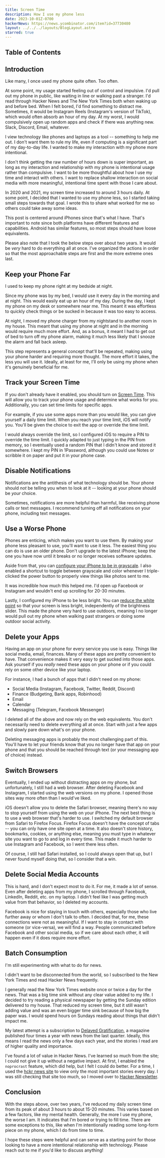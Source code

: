 ```yaml
---
title: Screen Time
description: How I use my phone less
date: 2023-10-01Z-0700
hackerNews: https://news.ycombinator.com/item?id=37730480
layout: ../../../layouts/BlogLayout.astro
starred: true
---
```


## Table of Contents

## Introduction

Like many, I once used my phone quite often. Too often.

At some point, my usage started feeling out of control and impulsive. I'd pull out my phone in public, like waiting in line or walking past a stranger. I'd read through Hacker News and The New York Times both when waking up and before bed. When I felt bored, I'd find something to distract me. Sometimes, it would be Instagram Reels (Instagram's version of TikTok), which would often absorb an hour of my day. At my worst, I would compulsively open up random apps and check if there was anything new. Slack, Discord, Email, whatever.

I view technology like phones and laptops as a tool -- something to help me out. I don't want them to rule my life, even if computing is a significant part of my day-to-day life. I wanted to make my interaction with my phone more intentional.

I don't think getting the raw number of hours down is super important, as long as my interaction and relationship with my phone is intentional usage rather than compulsive. I want to be more thoughtful about how I use my time and interact with others. I want to replace shallow interaction on social media with more meaningful, intentional time spent with those I care about.

In 2020 and 2021, my screen time increased to around 3 hours daily. At some point, I decided that I wanted to use my phone less, so I started taking small steps towards that goal. I wrote this to share what worked for me so others could take away some ideas.

This post is centered around iPhones since that's what I have. That's important to note since both platforms have different features and capabilities. Android has similar features, so most steps should have loose equivalents.

Please also note that I took the below steps over about two years. It would be _very_ hard to do everything all at once. I've organized the actions in order so that the most approachable steps are first and the more extreme ones last.

## Keep your Phone Far

I used to keep my phone right at my bedside at night.

Since my phone was by my bed, I would use it every day in the morning and at night. This would easily eat up an hour of my day. During the day, I kept my phone on my desk or somewhere near me. This meant it was effortless to quickly check things or be sucked in because it was too easy to access.

At night, I moved my phone charger from my nightstand to another room in my house. This meant that using my phone at night and in the morning would require much more effort. And, as a bonus, it meant I had to get out of bed to turn off my phone alarm, making it much less likely that I snooze the alarm and fall back asleep.

This step represents a general concept that'll be repeated, making using your phone harder and requiring more thought. The more effort it takes, the less you will use it. Ideally, at least for me, I'll only be using my phone when it's genuinely beneficial for me.

## Track your Screen Time

If you don't already have it enabled, you should turn on [Screen Time](https://support.apple.com/en-us/HT208982). This will allow you to track your phone usage and determine what works for you. Additionally, you can set time limits for specific apps.

For example, if you use some apps more than you would like, you can give yourself a daily time limit. When you reach your time limit, iOS will notify you. You'll be given the choice to exit the app or override the time limit.

I would always override the limit, so I configured iOS to require a PIN to override the time limit. I quickly adapted to just typing in the PIN from memory, so I eventually used a random PIN that I didn't know and stored it somewhere. I kept my PIN in 1Password, although you could use Notes or scribble it on paper and put it in your phone case.

## Disable Notifications

Notifications are the antithesis of what technology should be. Your phone should _not_ be telling you when to look at it -- looking at your phone should be _your_ choice.

Sometimes, notifications are more helpful than harmful, like receiving phone calls or text messages. I recommend turning off all notifications on your phone, including text messages.

## Use a Worse Phone

Phones are enticing, which makes you want to use them. By making your phone less pleasant to use, you'll want to use it less. The easiest thing you can do is use an older phone. Don't upgrade to the latest iPhone; keep the one you have now until it breaks or no longer receives software updates.

Aside from that, you can [configure your iPhone to be in grayscale](https://www.theverge.com/23637672/grayscale-iphone-android-pixel-samsung-galaxy-how-to). I also enabled a shortcut to toggle between grayscale and color whenever I triple-clicked the power button to properly view things like photos sent to me.

It was incredible how much this helped me. I'd open up Facebook or Instagram and wouldn't end up scrolling for 20-30 minutes.

Lastly, I configured my iPhone to be less bright. You can [reduce the white point](https://osxdaily.com/2014/03/21/reduce-white-point-ios/) so that your screen is less bright, independently of the brightness slider. This made the phone very hard to use outdoors, meaning I no longer would pull out my phone when walking past strangers or doing some outdoor social activity.

## Delete your Apps

Having an app on your phone for every service you use is easy. Things like social media, email, finances. Many of these apps are pretty convenient to have. That convenience makes it very easy to get sucked into those apps. Ask yourself if you _really_ need these apps on your phone or if you could rely on some other device like your laptop.

For instance, I had a bunch of apps that I didn't need on my phone:

- Social Media (Instagram, Facebook, Twitter, Reddit, Discord)
- Finance (Budgeting, Bank apps, Robinhood)
- Email
- Calendar
- Messaging (Telegram, Facebook Messenger)

I deleted all of the above and now rely on the web equivalents. You don't necessarily need to delete everything all at once. Start with just a few apps and slowly pare down what's on your phone.

Deleting messaging apps is probably the most challenging part of this. You'll have to let your friends know that you no longer have that app on your phone and that you should be reached through text (or your messaging app of choice) instead.

## Switch Browsers

Eventually, I ended up without distracting apps on my phone, but unfortunately, I still had a web browser. After deleting Facebook and Instagram, I started using the web versions on my phone. I opened those sites way more often than I would've liked.

iOS doesn't allow you to delete the Safari browser, meaning there's no way to stop yourself from using the web on your iPhone. The next best thing is to use a web browser that's harder to use. I switched my default browser from Safari to Firefox Focus. Firefox Focus doesn't have the concept of tabs -- you can only have one site open at a time. It also doesn't store history, bookmarks, cookies, or anything else, meaning you must type in whatever site you want to go to and log in every time. This made it much harder to use Instagram and Facebook, so I went there less often.

Of course, I still had Safari installed, so I could always open that up, but I never found myself doing that, so I consider that a win.

## Delete Social Media Accounts

This is hard, and I don't expect most to do it. For me, it made a lot of sense. Even after deleting apps from my phone, I scrolled through Facebook, LinkedIn, Reddit, etc. on my laptop. I didn't feel like I was getting much value from that behavior, so I deleted my accounts.

Facebook is nice for staying in touch with others, especially those who live further away or whom I don't talk to often. I decided that, for me, these connections were not as meaningful. If I want to stay in contact with someone (or vice-versa), we will find a way. People communicated before Facebook and other social media, so if we care about each other, it will happen even if it does require more effort.

## Batch Consumption

I'm still experimenting with what to do for news.

I didn't want to be disconnected from the world, so I subscribed to the New York Times and read Hacker News frequently.

I generally read the New York Times website once or twice a day for the news. That was a big time sink without any clear value added to my life. I decided to try reading a physical newspaper by getting the Sunday edition delivered to my house. That reduced my screen time, but it still wasn't adding value and was an even bigger time sink because of how big the paper was. I would spend hours on Sundays reading about things that didn't impact me.

My latest attempt is a subscription to [Delayed Gratification](https://www.slow-journalism.com/), a magazine published four times a year with news from the last quarter. Ideally, this means I read the news only a few days each year, and the stories I read are of higher quality and importance.

I've found a lot of value in Hacker News. I've learned so much from the site; I could not give it up without a negative impact. At first, I enabled the `noprocrast` feature, which did help, but I felt I could do better. For a time, I used the [hckr news site](https://hckrnews.com/) to view only the most important stories every day. I was still checking that site too much, so I moved over to [Hacker Newsletter](https://hackernewsletter.com/).

## Conclusion

With the steps above, over two years, I've reduced my daily screen time from its peak of about 3 hours to about 15-20 minutes. This varies based on a few factors, like my mental health. Generally, the more I use my phone, the worse I am. It indicates that I'm bored or trying to fill time. There are some exceptions to this, like when I'm intentionally reading some long-form piece on my phone, which I do from time to time.

I hope these steps were helpful and can serve as a starting point for those looking to have a more intentional relationship with technology. Please reach out to me if you'd like to discuss anything!
